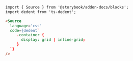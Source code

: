 ```md
import { Source } from '@storybook/addon-docs/blocks';
import dedent from 'ts-dedent';

<Source
  language='css'
  code={dedent`
     .container {
       display: grid | inline-grid;
     }
  `}
/>

```